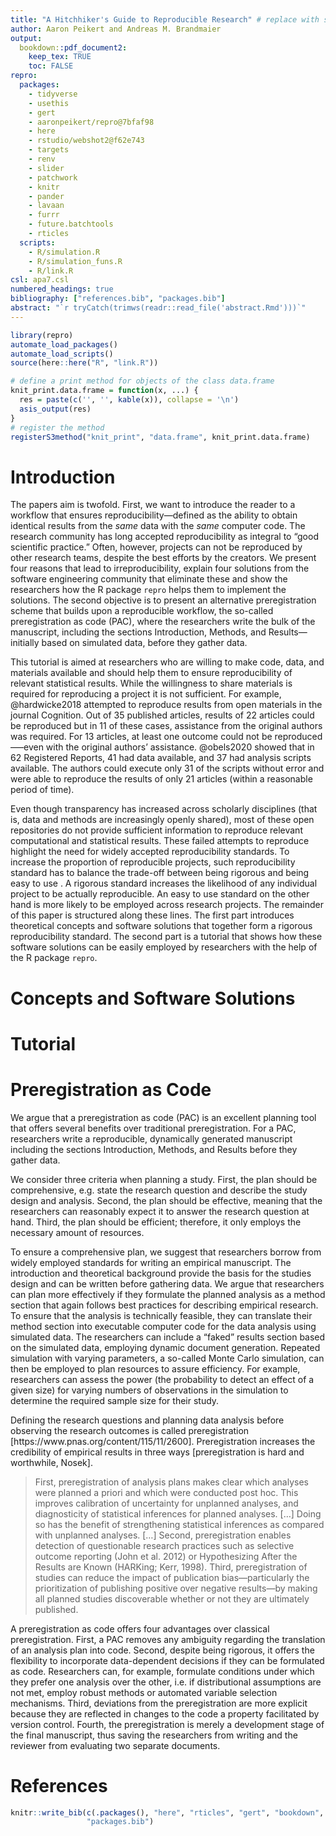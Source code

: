 ```yaml
---
title: "A Hitchhiker's Guide to Reproducible Research" # replace with something serious
author: Aaron Peikert and Andreas M. Brandmaier 
output:
  bookdown::pdf_document2:
    keep_tex: TRUE
    toc: FALSE
repro:
  packages:
    - tidyverse
    - usethis
    - gert
    - aaronpeikert/repro@7bfaf98
    - here
    - rstudio/webshot2@f62e743
    - targets
    - renv
    - slider
    - patchwork
    - knitr
    - pander
    - lavaan
    - furrr
    - future.batchtools
    - rticles
  scripts:
    - R/simulation.R
    - R/simulation_funs.R
    - R/link.R
csl: apa7.csl
numbered_headings: true
bibliography: ["references.bib", "packages.bib"]
abstract: "`r tryCatch(trimws(readr::read_file('abstract.Rmd')))`"
---
```


<!-- the HTML comments, like this one, are meta comments, mainly describing the intent --->
<!-- each sentence below a heading summarizes what I want to say there --->
<!-- "Hands-on:" means concrete practical application, they roughly proceed from easy/familiar to hard/unfamiliar-->

```r
library(repro)
automate_load_packages()
automate_load_scripts()
source(here::here("R", "link.R"))
```

```r
# define a print method for objects of the class data.frame
knit_print.data.frame = function(x, ...) {
  res = paste(c('', '', kable(x)), collapse = '\n')
  asis_output(res)
}
# register the method
registerS3method("knit_print", "data.frame", knit_print.data.frame)
```

# Introduction

The papers aim is twofold.
First, we want to introduce the reader to a workflow that ensures reproducibility---defined as the ability to obtain identical results from the *same* data with the *same* computer code. 
The research community has long accepted reproducibility as integral to "good scientific practice."
Often, however, projects can not be reproduced by other research teams, despite the best efforts by the creators.
We present four reasons that lead to irreproducibility, explain four solutions from the software engineering community that eliminate these and show the researchers how the R package `repro` helps them to implement the solutions.
The second objective is to present an alternative preregistration scheme that builds upon a reproducible workflow, the so-called preregistration as code (PAC), where the researchers write the bulk of the manuscript, including the sections Introduction, Methods, and Results---initially based on simulated data, before they gather data.

This tutorial is aimed at researchers who are willing to make code, data, and materials available and should help them to ensure reproducibility of relevant statistical results.
While the willingness to share materials is required for reproducing a project it is not sufficient.
For example, @hardwicke2018 attempted to reproduce results from open materials in the journal Cognition. 
Out of 35 published articles, results of 22 articles could be reproduced but in 11 of these cases, assistance from the original authors was required.
For 13 articles, at least one outcome could not be reproduced—--even with the original authors' assistance.
@obels2020 showed that in 62 Registered Reports, 41 had data available, and 37 had analysis scripts available.
The authors could execute only 31 of the scripts without error and were able to reproduce the results of only 21 articles (within a reasonable period of time).

Even though transparency has increased across scholarly disciplines (that is, data and methods are increasingly openly shared), most of these open repositories do not provide sufficient information to reproduce relevant computational and statistical results.
These failed attempts to reproduce highlight the need for widely accepted reproducibility standards.
To increase the proportion of reproducible projects, such reproducibility standard has to balance the trade-off between being rigorous and being easy to use .
A rigorous standard increases the likelihood of any individual project to be actually reproducible.
An easy to use standard on the other hand is more likely to be employed across research projects.
The remainder of this paper is structured along these lines.
The first part introduces theoretical concepts and software solutions that together form a rigorous reproducibility standard.
The second part is a tutorial that shows how these software solutions can be easily employed by researchers with the help of the R package `repro`.

# Concepts and Software Solutions

<!-- could andreas write this? --->

# Tutorial

# Preregistration as Code 

We argue that a preregistration as code (PAC) is an excellent planning tool that offers several benefits over traditional preregistration.
For a PAC, researchers write a reproducible, dynamically generated manuscript including the sections Introduction, Methods, and Results before they gather data.

We consider three criteria when planning a study.
First, the plan should be comprehensive, e.g. state the research question and describe the study design and analysis.
Second, the plan should be effective, meaning that the researchers can reasonably expect it to answer the research question at hand. 
Third, the plan should be efficient; therefore, it only employs the necessary amount of resources.

To ensure a comprehensive plan, we suggest that researchers borrow from widely employed standards for writing an empirical manuscript.
The introduction and theoretical background provide the basis for the studies design and can be written before gathering data.
We argue that researchers can plan more effectively if they formulate the planned analysis as a method section that again follows best practices for describing empirical research.
To ensure that the analysis is technically feasible, they can translate their method section into executable computer code for the data analysis using simulated data.
The researchers can include a "faked " results section based on the simulated data, employing dynamic document generation.
Repeated simulation with varying parameters, a so-called Monte Carlo simulation, can then be employed to plan resources to assure efficiency.
For example, researchers can assess the power (the probability to detect an effect of a given size) for varying numbers of observations in the simulation to determine the required sample size for their study.

Defining the research questions and planning data analysis before observing the research outcomes is called preregistration [https://www.pnas.org/content/115/11/2600].
Preregistration increases the credibility of empirical results in three ways [preregistration is hard and worthwhile, Nosek].

> First, preregistration of analysis plans makes clear which analyses were planned a priori and which were conducted post hoc. This improves calibration of uncertainty for unplanned analyses, and diagnosticity of statistical inferences for planned analyses. [...] Doing so has the benefit of strengthening statistical inferences as compared with unplanned analyses. [...] Second, preregistration enables detection of questionable research practices such as selective outcome reporting (John et al. 2012) or Hypothesizing After the Results are Known (HARKing; Kerr, 1998). Third, preregistration of studies can reduce the impact of publication bias—particularly the prioritization of publishing positive over negative results—by making all planned studies discoverable whether or not they are ultimately published.

A preregistration as code offers four advantages over classical preregistration.
First, a PAC removes any ambiguity regarding the translation of an analysis plan into code.
Second, despite being rigorous, it offers the flexibility to incorporate data-dependent decisions if they can be formulated as code.
Researchers can, for example, formulate conditions under which they prefer one analysis over the other, i.e. if distributional assumptions are not met, employ robust methods or automated variable selection mechanisms.
Third, deviations from the preregistration are more explicit because they are reflected in changes to the code a property facilitated by version control.
Fourth, the preregistration is merely a development stage of the final manuscript, thus saving the researchers from writing and the reviewer from evaluating two separate documents.

# References

```r
knitr::write_bib(c(.packages(), "here", "rticles", "gert", "bookdown", "lavaan", "knitr", "targets", "renv", "tidyverse"),
                 "packages.bib")
```
